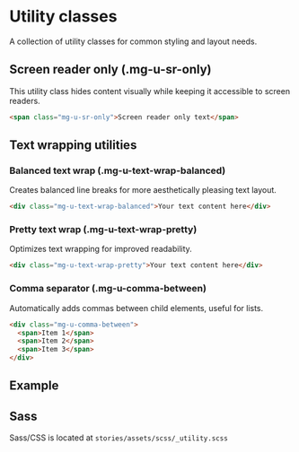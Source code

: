 
<Meta of={UtilityStories} />

# Utility classes

A collection of utility classes for common styling and layout needs.

## Screen reader only (.mg-u-sr-only)

This utility class hides content visually while keeping it accessible to screen readers.

```html
<span class="mg-u-sr-only">Screen reader only text</span>
```

## Text wrapping utilities

### Balanced text wrap (.mg-u-text-wrap-balanced)

Creates balanced line breaks for more aesthetically pleasing text layout.

```html
<div class="mg-u-text-wrap-balanced">Your text content here</div>
```

### Pretty text wrap (.mg-u-text-wrap-pretty)

Optimizes text wrapping for improved readability.

```html
<div class="mg-u-text-wrap-pretty">Your text content here</div>
```

### Comma separator (.mg-u-comma-between)

Automatically adds commas between child elements, useful for lists.

```html
<div class="mg-u-comma-between">
  <span>Item 1</span>
  <span>Item 2</span>
  <span>Item 3</span>
</div>
```

## Example

<Canvas of={UtilityStories.DefaultUtility} meta={UtilityStories} />

## Sass

Sass/CSS is located at `stories/assets/scss/_utility.scss`
